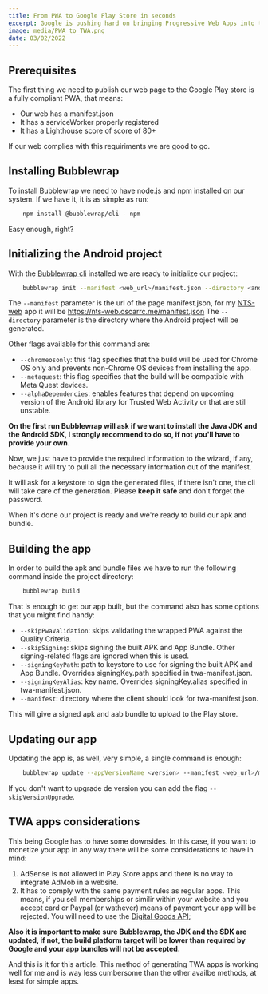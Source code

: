 ---
title: From PWA to Google Play Store in seconds
excerpt: Google is pushing hard on bringing Progressive Web Apps into the Play Store and thanks to Bubblewrap its very easy to do so within seconds. I've been doing this for my apps and as long they do not require access to any crazy Android API it works flawessly.
image: media/PWA_to_TWA.png
date: 03/02/2022
---

## Prerequisites

The first thing we need to publish our web page to the Google Play store is a fully compliant PWA, that means:
* Our web has a manifest.json
* It has a serviceWorker properly registered
* It has a Lighthouse score of score of 80+

If our web complies with this requiriments we are good to go.


## Installing Bubblewrap

To install Bubblewrap we need to have node.js and npm installed on our system. If we have it, it is as simple as run:

```bash
    npm install @bubblewrap/cli - npm
```

Easy enough, right?


## Initializing the Android project

With the [Bubblewrap cli](https://www.npmjs.com/package/@bubblewrap/cli) installed we are ready to initialize our project:

```bash
    bubblewrap init --manifest <web_url>/manifest.json --directory <android_project_dir>
```

The `--manifest` parameter is the url of the page manifest.json, for my [NTS-web](https://nts-web.oscarrc.me/) app it will be https://nts-web.oscarrc.me/manifest.json
The `--directory` parameter is the directory where the Android project will be generated.

Other flags available for this command are:

* `--chromeosonly`: this flag specifies that the build will be used for Chrome OS only and prevents non-Chrome OS devices from installing the app.
* `--metaquest`: this flag specifies that the build will be compatible with Meta Quest devices.
* `--alphaDependencies`: enables features that depend on upcoming version of the Android library for Trusted Web Activity or that are still unstable.

**On the first run Bubblewrap will ask if we want to install the Java JDK and the Android SDK, I strongly recommend to do so, if not you'll have to provide your own.**

Now, we just have to provide the required information to the wizard, if any, because it will try to pull all the necessary information out of the manifest.

It will ask for a keystore to sign the generated files, if there isn't one, the cli will take care of the generation. Please **keep it safe** and don't forget the password.

When it's done our project is ready and we're ready to build our apk and bundle.


## Building the app

In order to build the apk and bundle files we have to run the following command inside the project directory:

```bash
    bubblewrap build
```

That is enough to get our app built, but the command also has some options that you might find handy:

* `--skipPwaValidation`: skips validating the wrapped PWA against the Quality Criteria.
* `--skipSigning`: skips signing the built APK and App Bundle. Other signing-related flags are ignored when this is used.
* `--signingKeyPath`: path to keystore to use for signing the built APK and App Bundle. Overrides signingKey.path specified in twa-manifest.json.
* `--signingKeyAlias`: key name. Overrides signingKey.alias specified in twa-manifest.json.
* `--manifest`: directory where the client should look for twa-manifest.json.

This will give a signed apk and aab bundle to upload to the Play store.


## Updating our app

Updating the app is, as well, very simple, a single command is enough:

``` bash
    bubblewrap update --appVersionName <version> --manifest <web_url>/manifest.json
```

If you don't want to upgrade de version you can add the flag `--skipVersionUpgrade`.


## TWA apps considerations

This being Google has to have some downsides. In this case, if you want to monetize your app in any way there will be some considerations to have in mind:

1. AdSense is not allowed in Play Store apps and there is no way to integrate AdMob in a website.
2. It has to comply with the same payment rules as regular apps. This means, if you sell memberships or similir within your website and you accept card or Paypal (or wathever) means of payment your app will be rejected. You will need to use the [Digital Goods API](https://developer.chrome.com/docs/android/trusted-web-activity/receive-payments-play-billing/);

**Also it is important to make sure Bubblewrap, the JDK and the SDK are updated, if not, the build platform target will be lower than required by Google and your app bundles will not be accepted.**

And this is it for this article. This method of generating TWA apps is working well for me and is way less cumbersome than the other availbe methods, at least for simple apps.